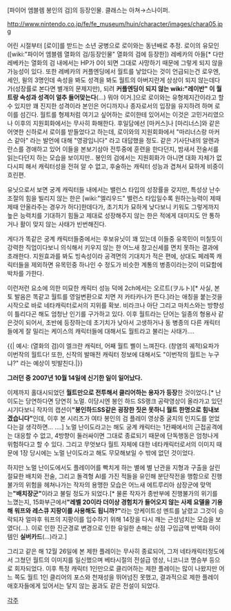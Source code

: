 [파이어 엠블렘 봉인의 검]의 등장인물. 클래스는 아쳐→스나이퍼.

http://www.nintendo.co.jp/fe/fe_museum/huin/character/images/chara05.jpg

어린 시절부터 [로이]를 받드는 소년 궁병으로 로이와는 동년배로 추정. 로이의 유모인([wiki:"파이어 엠블렘 열화의 검/등장인물" 열화의 검에 등장한]) 레베카의 아들[* 다만 레베카는 열화의 검 내에서는 HP가 0이 되면 그대로 사망하기 때문에 그렇게 되지 않을 가능성이 있다. 또한 레베카의 커플엔딩에서 월트를 낳았다는 것이 언급되는건 로우엔, 세인, 윌의 3명인데 속성을 봐도 성격을 봐도 월트의 아버지란게 상상이 되지 않는데다가(성장률로 본다면 별개의 문제지만), 되려 '''커플엔딩이 되지 않는 wiki:"레이반" 이 월트랑 속성과 성격이 얼추 들어맞는다'''(...) 뭐야 이거.]으로 로이와는 유형제지간이라고 할 수 있지만 꽤 진지한 성격이라 본인은 어디까지나 종자로서의 입장을 유지하려 하며 로이를 섬긴다. 월트를 형제처럼 여기고 싶어하는 로이한테 있어서는 이것은 고민거리였으나 이후의 지원회화에서는 무사히 화해한다. 후일담에선 [마커스]나 [마리너스]와 같은 어엿한 신하로서 로이를 받들었다고 하는데, 로이와의 지원회화에서 "마리너스랑 마커스 같아" 라는 발언에 대해 "영광입니다" 라고 대답했을 정도. 같은 기사단내의 알렌과 란스를 경애하고 있어 이들을 본보기삼아 전투중에 훈련을 한다던지, 밤새서 전술서를 읽는다던지 하는 모습을 보이지만.. 봉인의 검에서는 지원회화가 아니면 대화 자체가 없다시피 해서 캐릭터성을 전혀 알 수 없고, 후술하는 캐릭터 성능과 겹쳐서 묘하게 비중이 흐린편.

유닛으로서 보면 궁계 캐릭터들 내에서는 밸런스 타입의 성장률을 갖지만, 특성상 난수조절의 힘을 빌리지 않는 한은 [wiki:"엘리우드" 밸런스 타입일수록 원하는능력이 제때제때 안올라주는 경우가 허다]한데다가, 초기치가 묘하게 낮다보니 키워도 그렇게까지 높은 능력치를 기대하기 힘들고 제대로 성장해주지 않는 한은 적에게 대미지도 안 통하거나 활이 맞지 않는 사태가 빈번해진다.

게다가 똑같은 궁계 캐릭터들중에서는 후보유닛이 꽤 있는데 이들중 유목민이 미칠듯이 강력한 직업이다보니 의식해서 키우지 않는 한 어느새 창고신세를 면치 못하는 결과에 초래한다. 지원효과를 봐도 빙속성이라 공격면의 기대치가 적은 편에, 상대도 페레쪽 캐릭터들을 제외하면 유목민중 하나인 수 정도가 비슷한 계통의 병종이라는것이 미묘함에 박차를 가한다.


이런저런 요소에 의한 미묘한 캐릭터 성능 덕에 2ch에서는 오르트(ヲルト)[* 사실, 본토 발음은 똑같고 월트를 영일변환으로 치면 저 카타카나가 뜬다.]라는 애칭을 붙는것을 시작으로 바로 네타캐릭터로서의 지위를 확보. 비라크나 아단 그리고 마치스와는 방향성이 틀리다곤 해도 엄청난 인기를 구가하고 있다. 이후 월트라는 단어는 일종의 형용사 같은것이 되어서, 초반에 등장하는데 초기치가 낮아서 고생하거나 동 병종의 다른 캐릭터들에게 잘 밀리는 케이스의 캐릭터들에 대해서도 월트라고 불리는 사태가….

{{|
예시:
(열화의 검)이 엘크란 캐릭터, 어째 월트 삘이 느껴진다.
(창염의 궤적)요파가 이번작의 월트다!
또한, 신작의 발매전 캐릭터 정보에 대해서도 "이번작의 월트는 누구냐?" 라는 예상이 빗발친다.|}}

'''그러던 중 2007년 10월 14일에 신기한 일이 일어났다.'''

이제까지 홀대시되었던 '''월트만으로 전투해서 클리어하는 용자가 등장'''한 것이었다.[* 난이도는 당연하다면 당연히 노멀. 이당시엔 봉인 하드 SS랭크 공략영상이 올라가고 있던 시기다보니 작자의 캡션이''' "봉인하드SS같은 굉장한 짓은 못하니 월트 한명으로 힘내보겠습니다" '''인데, 이후 본 시리즈가 여타 봉인의 검 플레이 영상중 굴지의 인지도를 얻었다는걸 생각하면… ….]
노멀 난이도라고는 해도 궁계 캐릭터는 1칸째에서의 근접공격에는 대응할 수 없고, 4방향이 둘러싸이면 그대로 종료되기 때문에 단독행동은 엄청나게 위험하다고 할 수 있다. 그리고 무엇보다 월트 자체에 대한 네타캐릭터로서의 이미지 때문에 1장 당시에는 노멀 난이도라고 해도 무모해보일 수 밖에 없던 것이었다.

하지만 노멀 난이도에서도 플레이어를 빡치게 하는 별에 별 난관을 지형과 구출을 살린 절묘한 배치와 전술, 그리고 돌격형 AI를 가진 적들을 유인해 분단작전을 행함으로 진행불가의 위험을 헤쳐나가는 작자의 용맹한 모습은 어느새 에트루리아 삼장군에 맞먹는''' "배치장군" '''이라고 불릴 정도가 되었다.[* 물론 작자가 종반부에 진행불가의 위기를 느꼈는지, 15화부근에서''' "레벨 20이라 더이상 경험치가 들어오지 않는 사제 요델을 기용해 워프와 레스큐 지팡이를 사용해도 됩니까?" '''라는 앙케이트성 멘트를 날렸고 그것이 승락되자 얼마후 워프의 지팡이를 입수하기 위해 14장을 다시 깨는 근성넘치는 모습을 보였다(…). 이로 인한 진군경로 변경으로 인한 유일한 손해는 상점 구입금액 반액화 아이템인 '''실버카드'''(…)라고.]

그리고 같은 해 12월 26일에 본 제한 플레이는 무사히 종료되어, 그저 네타캐릭터정도에서 그쳤던 월트의 이미지를 일신했으며 베타시절의 전설급 영상, 니코니코 명승부 등으로 회자되었다. 이후 특정 캐릭터 1인만으로 클리어하는 제한 플레이는 많이 나왔지만 어느 쪽도 월트 1인 클리어의 포스와 천재성을 뛰어넘진 못했고, 결과적으로 제한 플레이 애호자들에게 있어서는 닿지 않는 꿈과도 같은 전설이 되었다.

[[각주]]
